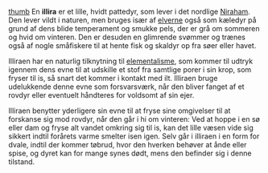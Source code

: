 {{title:Illira}}
{{author:Laura Holmegaard}}
{{timestamp:2011-01-19T14:30:36Z}}
{{copyright:Illira}}
[[Fil:Illira.jpg|thumb]]
En '''illira''' er et lille, hvidt pattedyr, som lever i det nordlige [[Niraham]]. Den lever vildt i naturen, men bruges især af [[elver|elverne]] også som kæledyr på grund af dens blide temperament og smukke pels, der er grå om sommeren og hvid om vinteren. Den er desuden en glimrende svømmer og trænes også af nogle småfiskere til at hente fisk og skaldyr op fra søer eller havet.

Illiraen har en naturlig tilknytning til [[elementalisme]], som kommer til udtryk igennem dens evne til at udskille et stof fra samtlige porer i sin krop, som fryser til is, så snart det kommer i kontakt med ilt. Illiraen bruge udelukkende denne evne som forsvarsværk, når den bliver fanget af et rovdyr eller eventuelt håndteres for voldsomt af sin ejer.

Illiraen benytter yderligere sin evne til at fryse sine omgivelser til at forskanse sig mod rovdyr, når den går i hi om vinteren: Ved at hoppe i en sø eller dam og fryse alt vandet omkring sig til is, kan det lille væsen vide sig sikkert indtil forårets varme smelter isen igen. Selv går i illiraen i en form for dvale, indtil der kommer tøbrud, hvor den hverken behøver at ånde eller spise, og dyret kan for mange synes dødt, mens den befinder sig i denne tilstand.